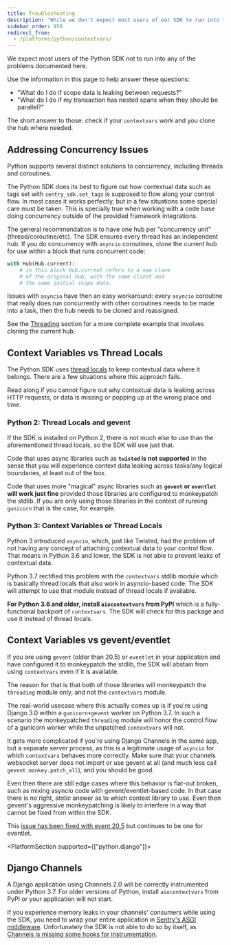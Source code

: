 ```yaml
---
title: Troubleshooting
description: "While we don't expect most users of our SDK to run into these issues, we document edge cases here."
sidebar_order: 950
redirect_from:
  - /platforms/python/contextvars/
---
```


We expect most users of the Python SDK not to run into any of the problems
documented here.

Use the information in this page to help answer these questions:

- "What do I do if scope data is leaking between requests?"
- "What do I do if my transaction has nested spans when they should be parallel?"

The short answer to those: check if your `contextvars` work and you clone the
hub where needed.

## Addressing Concurrency Issues

Python supports several distinct solutions to concurrency, including threads and
coroutines.

The Python SDK does its best to figure out how contextual data such as tags set
with `sentry_sdk.set_tags` is supposed to flow along your control flow. In most
cases it works perfectly, but in a few situations some special care must be
taken. This is specially true when working with a code base doing concurrency
outside of the provided framework integrations.

The general recommendation is to have one hub per "concurrency unit"
(thread/coroutine/etc). The SDK ensures every thread has an independent hub. If
you do concurrency with `asyncio` coroutines, clone the current hub for use
within a block that runs concurrent code:

```python
with Hub(Hub.current):
    # in this block Hub.current refers to a new clone
    # of the original hub, with the same client and
    # the same initial scope data.
```

Issues with `asyncio` have then an easy workaround: every `asyncio` coroutine
that really does run concurrently with other coroutines needs to be made into a
task, then the hub needs to be cloned and reassigned.

See the [Threading](../configuration/integrations/default-integrations/#threading) section
for a more complete example that involves cloning the current hub.

## Context Variables vs Thread Locals

The Python SDK uses [thread
locals](https://docs.python.org/3/library/threading.html#thread-local-data) to
keep contextual data where it belongs. There are a few situations where this
approach fails.

Read along if you cannot figure out why contextual data is leaking across HTTP
requests, or data is missing or popping up at the wrong place and time.

### Python 2: Thread Locals and gevent

If the SDK is installed on Python 2, there is not much else to use than the
aforementioned thread locals, so the SDK will use just that.

Code that uses async libraries such as **`twisted` is not supported** in the
sense that you will experience context data leaking across tasks/any logical
boundaries, at least out of the box.

Code that uses more "magical" async libraries such as **`gevent` or `eventlet`
will work just fine** provided those libraries are configured to monkeypatch
the stdlib. If you are only using those libraries in the context of running
`gunicorn` that is the case, for example.

### Python 3: Context Variables or Thread Locals

Python 3 introduced `asyncio`, which, just like Twisted, had the problem of not
having any concept of attaching contextual data to your control flow. That
means in Python 3.6 and lower, the SDK is not able to prevent leaks of
contextual data.

Python 3.7 rectified this problem with the `contextvars` stdlib module which is
basically thread locals that also work in asyncio-based code. The SDK will
attempt to use that module instead of thread locals if available.

**For Python 3.6 and older, install `aiocontextvars` from PyPI** which is a
fully-functional backport of `contextvars`. The SDK will check for this package
and use it instead of thread locals.

## Context Variables vs gevent/eventlet

If you are using `gevent` (older than 20.5) or `eventlet` in your application and
have configured it to monkeypatch the stdlib, the SDK will abstain from using
`contextvars` even if it is available.

The reason for that is that both of those libraries will monkeypatch the
`threading` module only, and not the `contextvars` module.

The real-world usecase where this actually comes up is if you're using Django
3.0 within a `gunicorn+gevent` worker on Python 3.7. In such a scenario the
monkeypatched `threading` module will honor the control flow of a gunicorn
worker while the unpatched `contextvars` will not.

It gets more complicated if you're using Django Channels in the same app, but a
separate server process, as this is a legitimate usage of `asyncio` for which
`contextvars` behaves more correctly. Make sure that your channels websocket
server does not import or use gevent at all (and much less call
`gevent.monkey.patch_all`), and you should be good.

Even then there are still edge cases where this behavior is flat-out broken,
such as mixing asyncio code with gevent/eventlet-based code. In that case there
is no right, _static_ answer as to which context library to use. Even then
gevent's aggressive monkeypatching is likely to interfere in a way that cannot
be fixed from within the SDK.

This [issue has been fixed with event 20.5](https://github.com/gevent/gevent/issues/1407) but continues to be one for
eventlet.

<PlatformSection supported={["python.django"]}><markdown>

## Django Channels

A Django application using Channels 2.0 will be correctly instrumented under Python 3.7. For older versions of Python, install `aiocontextvars` from PyPI or your application will not start.

If you experience memory leaks in your channels' consumers while using the SDK, you need to wrap your entire application in [Sentry's ASGI middleware](/platforms/python/guides/asgi/). Unfortunately the SDK is not able to do so by itself, as [Channels is missing some hooks for instrumentation](https://github.com/django/channels/issues/1348).

</markdown></PlatformSection>
